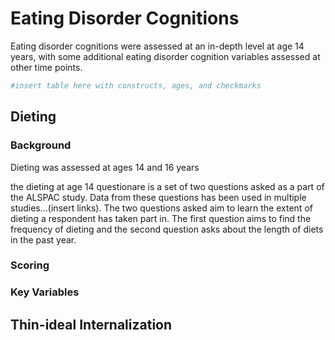 # Eating Disorder Cognitions 

Eating disorder cognitions were assessed at an in-depth level at age 14 years, with some additional eating disorder cognition variables assessed at other time points. 

```r
#insert table here with constructs, ages, and checkmarks
```


## Dieting

### Background

Dieting was assessed at ages 14 and 16 years

the dieting at age 14 questionare is a set of two questions asked as a part of the ALSPAC study. Data from these questions has been used in multiple studies...(insert links). The two questions asked aim to learn the extent of dieting a respondent has taken part in. The first question aims to find the frequency of dieting and the second question asks about the length of diets in the past year.

### Scoring


### Key Variables


## Thin-ideal Internalization 


